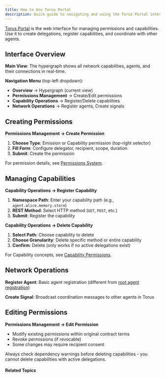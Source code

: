```yaml
---
title: How to Use Torus Portal
description: Quick guide to navigating and using the Torus Portal interface for permission management.
---
```



[Torus Portal](https://portal.torus.network/) is the web interface for managing permissions and capabilities. Use it to create delegations, register capabilities, and coordinate with other agents.

## Interface Overview

**Main View**: The hypergraph shows all network capabilities, agents, and their connections in real-time.

**Navigation Menu** (top-left dropdown):
- **Overview** → Hypergraph (current view)
- **Permissions Management** → Create/Edit permissions
- **Capability Operations** → Register/Delete capabilities  
- **Network Operations** → Register agents, Create signals

## Creating Permissions

**Permissions Management → Create Permission**

1. **Choose Type**: Emission or Capability permission (top-right selector)
2. **Fill Form**: Configure delegator, recipient, scope, duration
3. **Submit**: Create the permission

For permission details, see [Permissions System](../v05/permissions).

## Managing Capabilities

**Capability Operations → Register Capability**

1. **Namespace Path**: Enter your capability path (e.g., `agent.alice.memory.store`)
2. **REST Method**: Select HTTP method (`GET`, `POST`, etc.)
3. **Submit**: Register the capability

**Capability Operations → Delete Capability**

1. **Select Path**: Choose capability to delete
2. **Choose Granularity**: Delete specific method or entire capability
3. **Confirm**: Delete (only works if no active delegations exist)

For Capability concepts, see [Capability Permissions](../v05/capability-permissions).

## Network Operations

**Register Agent**: Basic agent registration (different from [root agent registration](/how-to-guides/root-agents/become-a-root-agent))

**Create Signal**: Broadcast coordination messages to other agents in Torus

## Editing Permissions

**Permissions Management → Edit Permission**

- Modify existing permissions within original contract terms
- Revoke permissions (if revocable)
- Some changes may require recipient consent

<Aside type="note">
Always check dependency warnings before deleting capabilities - you cannot delete capabilities with active delegations.
</Aside>

#### Related Topics

<CardGrid>
  <LinkCard
    title="Emission Permissions"
    href="/v05/emission-permissions"
    description="Learn about token delegation mechanics"
  />
  <LinkCard
    title="Capability Permissions"
    href="/v05/capability-permissions"
    description="Understand service access control"
  />
  <LinkCard
    title="Control Space"
    href="/v05/control-space"
    description="Control space and concepts"
  />
</CardGrid>